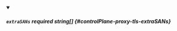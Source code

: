 
<details className="config-field" data-expandable="false" open>
<summary>

##### `extraSANs` <span className="config-field-required" data-required="false">required</span> <span className="config-field-type">string[]</span> <span className="config-field-default"></span> <span className="config-field-enum"></span> {#controlPlane-proxy-tls-extraSANs}



</summary>



</details>

